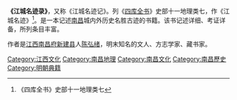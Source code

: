 '''《江城名迹录》'''，又称《江城名迹记》。列《[[四库全书|四库全书]]》史部十一地理类七，作《江城名迹》<ref>《四库全书》史部十一地理类七</ref>。是一本记述[[南昌|南昌]]城内外历史名胜古迹的书籍。该书记述详细、考证详备，所列条目丰富。

作者是[[江西|江西]][[南昌府|南昌府]][[新建县|新建县]]人[[陈弘绪|陈弘绪]]，明末知名的文人、方志学家、藏书家。

<references/>

{{江城名迹}}

[[Category:江西文化|Category:江西文化]]
[[Category:南昌地理|Category:南昌地理]]
[[Category:南昌文化|Category:南昌文化]]
[[Category:南昌歷史|Category:南昌歷史]]
[[Category:明朝典籍|Category:明朝典籍]]
